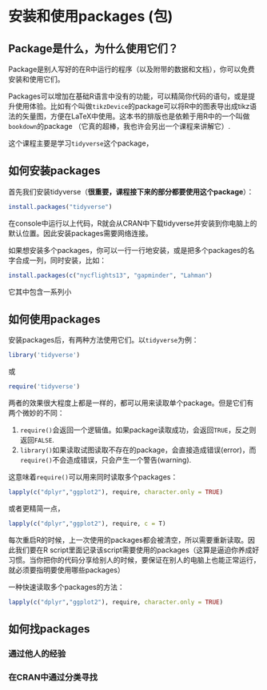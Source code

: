 # 安装和使用packages (包){#ch4}

## Package是什么，为什么使用它们？

Package是别人写好的在R中运行的程序（以及附带的数据和文档），你可以免费安装和使用它们。

Packages可以增加在基础R语言中没有的功能，可以精简你代码的语句，或是提升使用体验。比如有个叫做`tikzDevice`的package可以将R中的图表导出成tikz语法的矢量图，方便在LaTeX中使用。这本书的排版也是依赖于用R中的一个叫做`bookdown`的package （它真的超棒，我也许会另出一个课程来讲解它）. 

这个课程主要是学习`tidyverse`这个package，

## 如何安装packages

首先我们安装tidyverse（**很重要，课程接下来的部分都要使用这个package**）：

```r
install.packages("tidyverse")
```
在console中运行以上代码，R就会从CRAN中下载tidyverse并安装到你电脑上的默认位置。因此安装packages需要网络连接。

如果想安装多个packages，你可以一行一行地安装，或是把多个packages的名字合成一列，同时安装，比如：
```r
install.packages(c("nycflights13", "gapminder", "Lahman")
```

它其中包含一系列小

## 如何使用packages

安装packages后，有两种方法使用它们。以`tidyverse`为例：

```r
library('tidyverse')
```
或
```r
require('tidyverse')
```

两者的效果很大程度上都是一样的，都可以用来读取单个package。但是它们有两个微妙的不同：

1. `require()`会返回一个逻辑值。如果package读取成功，会返回`TRUE`，反之则返回`FALSE`.
2. `library()`如果读取试图读取不存在的package，会直接造成错误(error)，而`require()`不会造成错误，只会产生一个警告(warning).

这意味着`require()`可以用来同时读取多个packages：

```r
lapply(c("dplyr","ggplot2"), require, character.only = TRUE)
```
或者更精简一点，
```r
lapply(c("dplyr","ggplot2"), require, c = T)
```


每次重启R的时候，上一次使用的packages都会被清空，所以需要重新读取。因此我们要在R script里面记录该script需要使用的packages（这算是逼迫你养成好习惯。当你把你的代码分享给别人的时候，要保证在别人的电脑上也能正常运行，就必须要指明要使用哪些packages）



一种快速读取多个packages的方法：
```r
lapply(c("dplyr","ggplot2"), require, character.only = TRUE)
```

## 如何找packages

### 通过他人的经验

### 在CRAN中通过分类寻找